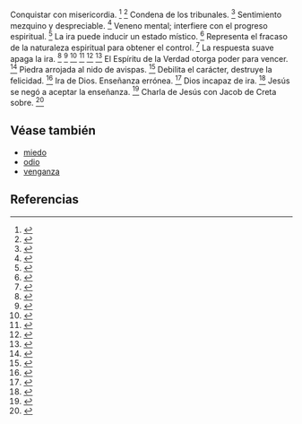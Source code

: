 Conquistar con misericordia. <ref>{{lib|LU|131|4|6}}</ref> <ref>{{lib|LU|141|3|8}}</ref> Condena de los tribunales. <ref>{{lib|LU|140|6|4}}</ref> Sentimiento mezquino y despreciable. <ref>{{lib|LU|4|3|2}}</ref> Veneno mental; interfiere con el progreso espiritual. <ref>{{lib|LU|110|1|5}}</ref> La ira puede inducir un estado místico. <ref>{{lib|LU|100|5|10}}</ref> Representa el fracaso de la naturaleza espiritual para obtener el control. <ref>{{lib|LU|149|4|2}}</ref> La respuesta suave apaga la ira. <ref>{{lib|LU|128|6|7}}</ref> <ref>{{lib|LU|131|3|6}}</ref> <ref>{{lib|LU|139|4|13}}</ref> <ref>{{lib|LU|149|4|2}}</ref> <ref>{{lib|LU|150|9|3}}</ref> <ref>{{lib|LU|181|2|15}}</ref> El Espíritu de la Verdad otorga poder para vencer. <ref>{{lib|LU|194|3|12}}</ref> Piedra arrojada al nido de avispas. <ref>{{lib|LU|48|7|20}}</ref> Debilita el carácter, destruye la felicidad. <ref>{{lib|LU|140|5|6}}</ref> Ira de Dios. Enseñanza errónea. <ref>{{lib|LU|20|6|7}}</ref> Dios incapaz de ira. <ref>{{lib|LU|4|3|2}}</ref> Jesús se negó a aceptar la enseñanza. <ref>{{lib|LU|125|0|6-7}}</ref> Charla de Jesús con Jacob de Creta sobre. <ref>{{lib|LU|142|2}}</ref> 

== Véase también ==

* [[miedo]]
* [[odio]]
* [[venganza]]


== Referencias ==

<references />
